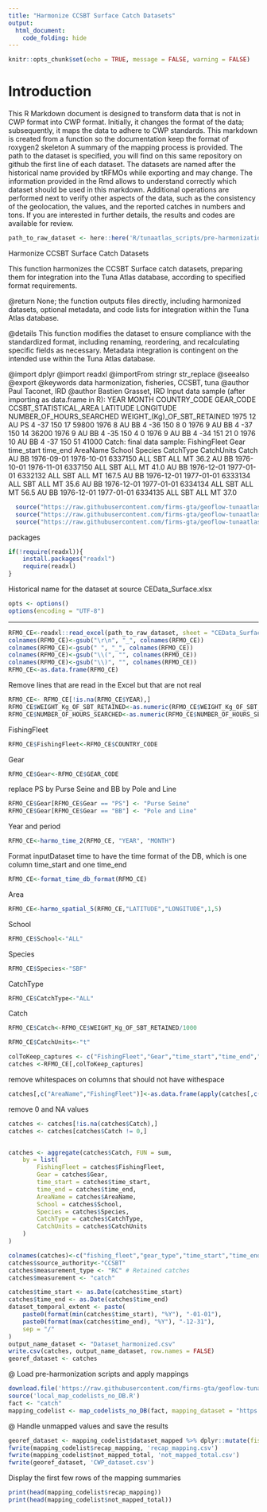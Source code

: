 ```yaml
---
title: "Harmonize CCSBT Surface Catch Datasets"
output: 
  html_document: 
    code_folding: hide
---
```

```r
knitr::opts_chunk$set(echo = TRUE, message = FALSE, warning = FALSE)
```

# Introduction

This R Markdown document is designed to transform data that is not in CWP format into CWP format.
Initially, it changes the format of the data; subsequently, it maps the data to adhere to CWP standards.
This markdown is created from a function so the documentation keep the format of roxygen2 skeleton
A summary of the mapping process is provided. The path to the dataset is specified, you will find on this same repository on github the first line of each dataset. The datasets are named after the historical name provided by tRFMOs while exporting and may change. The information provided in the Rmd allows to understand correctly which dataset should be used in this markdown.
Additional operations are performed next to verify other aspects of the data, such as the consistency of the geolocation, the values, and the reported catches in numbers and tons.
If you are interested in further details, the results and codes are available for review.

```r
path_to_raw_dataset <- here::here('R/tunaatlas_scripts/pre-harmonization', 'ccsbt', 'catch', 'data', 'CEData_Surface.xlsx')
```

Harmonize CCSBT Surface Catch Datasets

This function harmonizes the CCSBT Surface catch datasets,
preparing them for integration into the Tuna Atlas database, according to specified format requirements.


@return None; the function outputs files directly, including harmonized datasets,
        optional metadata, and code lists for integration within the Tuna Atlas database.

@details This function modifies the dataset to ensure compliance with the standardized
         format, including renaming, reordering, and recalculating specific fields as necessary.
         Metadata integration is contingent on the intended use within the Tuna Atlas database.

@import dplyr
@import readxl
@importFrom stringr str_replace
@seealso \code{\link{harmo_time_2}} 
         \code{\link{harmo_spatial_5}} 
         \code{\link{format_time_db_format}} 
@export
@keywords data harmonization, fisheries, CCSBT, tuna
@author Paul Taconet, IRD \email{paul.taconet@ird.fr}
@author Bastien Grasset, IRD \email{bastien.grasset@ird.fr}
Input data sample (after importing as data.frame in R):
YEAR MONTH COUNTRY_CODE GEAR_CODE CCSBT_STATISTICAL_AREA LATITUDE LONGITUDE NUMBER_OF_HOURS_SEARCHED WEIGHT_(Kg)_OF_SBT_RETAINED
1975    12           AU        PS                      4      -37       150                       17                       59800
1976     8           AU        BB                      4      -36       150                        8                           0
1976     9           AU        BB                      4      -37       150                       14                       36200
1976     9           AU        BB                      4      -35       150                        4                           0
1976     9           AU        BB                      4      -34       151                       21                           0
1976    10           AU        BB                      4      -37       150                       51                       41000
Catch: final data sample:
FishingFleet Gear time_start   time_end AreaName School Species CatchType CatchUnits Catch
AU   BB 1976-09-01 1976-10-01  6337150    ALL     SBT       ALL         MT  36.2
AU   BB 1976-10-01 1976-11-01  6337150    ALL     SBT       ALL         MT  41.0
AU   BB 1976-12-01 1977-01-01  6332132    ALL     SBT       ALL         MT 167.5
AU   BB 1976-12-01 1977-01-01  6333134    ALL     SBT       ALL         MT  35.6
AU   BB 1976-12-01 1977-01-01  6334134    ALL     SBT       ALL         MT  56.5
AU   BB 1976-12-01 1977-01-01  6334135    ALL     SBT       ALL         MT  37.0

```r
  source("https://raw.githubusercontent.com/firms-gta/geoflow-tunaatlas/master/R/sardara_functions/harmo_time_2.R")
  source("https://raw.githubusercontent.com/firms-gta/geoflow-tunaatlas/master/R/sardara_functions/harmo_spatial_5.R")
  source("https://raw.githubusercontent.com/firms-gta/geoflow-tunaatlas/master/R/sardara_functions/format_time_db_format.R")
```

packages

```r
if(!require(readxl)){
	install.packages("readxl")
	require(readxl)
}
```

Historical name for the dataset at source  CEData_Surface.xlsx

```r
opts <- options()
options(encoding = "UTF-8")
```

----------------------------------------------------------------------------------------------------------------------------  

```r
RFMO_CE<-readxl::read_excel(path_to_raw_dataset, sheet = "CEData_Surface", col_names = TRUE, col_types = NULL,na = "")
colnames(RFMO_CE)<-gsub("\r\n", "_", colnames(RFMO_CE))
colnames(RFMO_CE)<-gsub(" ", "_", colnames(RFMO_CE))
colnames(RFMO_CE)<-gsub("\\(", "", colnames(RFMO_CE))
colnames(RFMO_CE)<-gsub("\\)", "", colnames(RFMO_CE))
RFMO_CE<-as.data.frame(RFMO_CE)
```

Remove lines that are read in the Excel but that are not real

```r
RFMO_CE<- RFMO_CE[!is.na(RFMO_CE$YEAR),] 
RFMO_CE$WEIGHT_Kg_OF_SBT_RETAINED<-as.numeric(RFMO_CE$WEIGHT_Kg_OF_SBT_RETAINED)
RFMO_CE$NUMBER_OF_HOURS_SEARCHED<-as.numeric(RFMO_CE$NUMBER_OF_HOURS_SEARCHED)
```

FishingFleet

```r
RFMO_CE$FishingFleet<-RFMO_CE$COUNTRY_CODE
```

Gear

```r
RFMO_CE$Gear<-RFMO_CE$GEAR_CODE
```

replace PS by Purse Seine and BB by Pole and Line

```r
RFMO_CE$Gear[RFMO_CE$Gear == "PS"] <- "Purse Seine"
RFMO_CE$Gear[RFMO_CE$Gear == "BB"] <- "Pole and Line"
```

Year and period

```r
RFMO_CE<-harmo_time_2(RFMO_CE, "YEAR", "MONTH")
```

Format inputDataset time to have the time format of the DB, which is one column time_start and one time_end

```r
RFMO_CE<-format_time_db_format(RFMO_CE)
```

Area 

```r
RFMO_CE<-harmo_spatial_5(RFMO_CE,"LATITUDE","LONGITUDE",1,5)
```

School

```r
RFMO_CE$School<-"ALL"
```

Species

```r
RFMO_CE$Species<-"SBF"
```

CatchType

```r
RFMO_CE$CatchType<-"ALL"
```

Catch

```r
RFMO_CE$Catch<-RFMO_CE$WEIGHT_Kg_OF_SBT_RETAINED/1000

RFMO_CE$CatchUnits<-"t"

colToKeep_captures <- c("FishingFleet","Gear","time_start","time_end","AreaName","School","Species","CatchType","CatchUnits","Catch")
catches <-RFMO_CE[,colToKeep_captures]
```

remove whitespaces on columns that should not have withespace

```r
catches[,c("AreaName","FishingFleet")]<-as.data.frame(apply(catches[,c("AreaName","FishingFleet")],2,function(x){gsub(" *$","",x)}),stringsAsFactors=FALSE)
```

remove 0 and NA values 

```r
catches <- catches[!is.na(catches$Catch),]
catches <- catches[catches$Catch != 0,]


catches <- aggregate(catches$Catch, FUN = sum,
	by = list(
		FishingFleet = catches$FishingFleet,
		Gear = catches$Gear,
		time_start = catches$time_start,
		time_end = catches$time_end,
		AreaName = catches$AreaName,
		School = catches$School,
		Species = catches$Species,
		CatchType = catches$CatchType,
		CatchUnits = catches$CatchUnits
	)
)

colnames(catches)<-c("fishing_fleet","gear_type","time_start","time_end","geographic_identifier","fishing_mode","species","measurement_type","measurement_unit","measurement_value")
catches$source_authority<-"CCSBT"
catches$measurement_type <- "RC" # Retained catches
catches$measurement <- "catch" 
```


```r
catches$time_start <- as.Date(catches$time_start)
catches$time_end <- as.Date(catches$time_end)
dataset_temporal_extent <- paste(
	paste0(format(min(catches$time_start), "%Y"), "-01-01"),
	paste0(format(max(catches$time_end), "%Y"), "-12-31"),
	sep = "/"
)
output_name_dataset <- "Dataset_harmonized.csv"
write.csv(catches, output_name_dataset, row.names = FALSE)
georef_dataset <- catches
```

@ Load pre-harmonization scripts and apply mappings

```r
download.file('https://raw.githubusercontent.com/firms-gta/geoflow-tunaatlas/master/R/tunaatlas_scripts/pre-harmonization/map_codelists_no_DB.R', destfile = 'local_map_codelists_no_DB.R')
source('local_map_codelists_no_DB.R')
fact <- "catch"
mapping_codelist <- map_codelists_no_DB(fact, mapping_dataset = "https://raw.githubusercontent.com/fdiwg/fdi-mappings/main/global/firms/gta/codelist_mapping_rfmos_to_global.csv", dataset_to_map = georef_dataset, mapping_keep_src_code = FALSE, summary_mapping = TRUE, source_authority_to_map = c("IATTC", "CCSBT", "WCPFC"))
```

@ Handle unmapped values and save the results

```r
georef_dataset <- mapping_codelist$dataset_mapped %>% dplyr::mutate(fishing_fleet = ifelse(fishing_fleet == 'UNK', 'NEI', fishing_fleet), gear_type = ifelse(gear_type == 'UNK', '99.9', gear_type))
fwrite(mapping_codelist$recap_mapping, 'recap_mapping.csv')
fwrite(mapping_codelist$not_mapped_total, 'not_mapped_total.csv')
fwrite(georef_dataset, 'CWP_dataset.csv')
```

Display the first few rows of the mapping summaries

```r
print(head(mapping_codelist$recap_mapping))
print(head(mapping_codelist$not_mapped_total))
```

